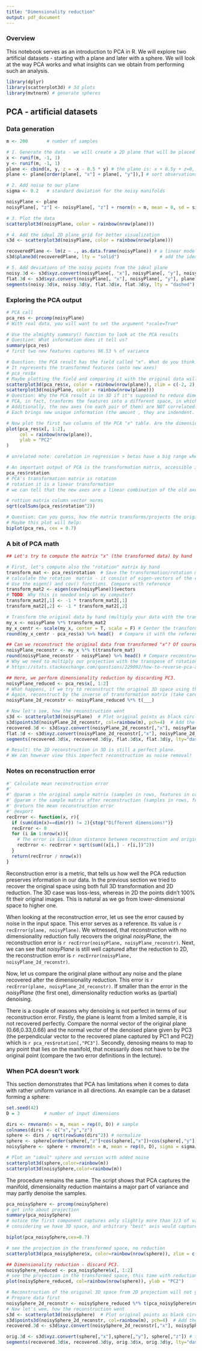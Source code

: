 ```yaml
---
title: "Dimensionality reduction"
output: pdf_document
---
```


### Overview

This notebook serves as an introduction to PCA in R. We will explore two artificial datasets - starting with a plane and later with a sphere. We will look at the way PCA works and what insights can we obtain from performing such an analysis.

```r
library(dplyr)
library(scatterplot3d) # 3d plots
library(mvtnorm) # generate spheres
```

## PCA - artificial datasets
### Data generation
```r
m <- 200       # number of samples

# 1. Generate the data - we will create a 2D plane that will be placed into a 3D space
x <- runif(m, -1, 1)
y <- runif(m, -1, 1)
plane <- cbind(x, y, z = -x - 0.5 * y) # the plane is: x + 0.5y + z=0, the normal vector is (1,0.5,1)
plane <- plane[order(plane[, "x"] + plane[, "y"]),] # sort observations to be able to visually understand them

# 2. Add noise to our plane
sigma <- 0.2   # standard deviation for the noisy manifolds

noisyPlane <- plane
noisyPlane[, "z"] <- noisyPlane[, "z"] + rnorm(n = m, mean = 0, sd = sigma)

# 3. Plot the data
scatterplot3d(noisyPlane, color = rainbow(nrow(plane)))

# 4. Add the ideal 2D plane grid for better visualization
s3d <- scatterplot3d(noisyPlane, color = rainbow(nrow(plane)))

recoveredPlane <- lm(z ~ ., as.data.frame(noisyPlane)) # a linear model will serve as a prescription for the plane grid
s3d$plane3d(recoveredPlane, lty = "solid")               # add the ideal plane to the plot

# 5. Add deviations of the noisy points from the ideal plane
noisy.3d <- s3d$xyz.convert(noisyPlane[, "x"], noisyPlane[, "y"], noisyPlane[, "z"])  # locations of data points
flat.3d <- s3d$xyz.convert(noisyPlane[, "x"], noisyPlane[, "y"], plane[, "z"])        # corresponding locations on the regression plane
segments(noisy.3d$x, noisy.3d$y, flat.3d$x, flat.3d$y, lty = "dashed")               # draw lines from data points to plane
```

### Exploring the PCA output
```r
# PCA call
pca_res <- prcomp(noisyPlane)
# With real data, you will want to set the argument *scale=True*

# Use the almighty summary() function to look at the PCA results
# Question: What information does it tell us?
summary(pca_res)
# first two new features captures 98.53 % of variance

# Question: the PCA result has the field called "x". What do you think it represents?
# It represents the transformed features (onto new axes)
# pca_res$x
# Maybe plotting the field and comparing it with the original data will help
scatterplot3d(pca_res$x, color = rainbow(nrow(plane)), zlim = c(-2, 2), type = "h")
scatterplot3d(noisyPlane, color = rainbow(nrow(plane)))
# Question: Why the PCA result is in 3D if it's supposed to reduce dimensions?
# PCA, in fact, tranforms the features into a different space, in which each axes captures some part of the data varaince (information). The axes are ordered by the proportion of varaince they capture. Axis PC1 the biggest part, axis PCn the smallest part.
# Additionally, the new axes (no each pair of them) are NOT correlated.
# Each brings new unique information (the amount , they are indendent.

# Now plot the first two columns of the PCA "x" table. Are the dimensions of data what you would expect from PCA?
plot(pca_res$x[, 1:2],
	 col = rainbow(nrow(plane)),
	 ylab = "PC2"
)

# unrelated note: corelation in regression > betas have a big range where the model still have the same performance
```

```r
# An important output of PCA is the transformation matrix, accessible in the field "rotation"
pca_res$rotation
# PCA's transformation matrix is rotation
# rotation it is a linear transformation
# we can tell that the new axes are a linear combination of the old axes

# rottion matrix column vector norms
sqrt(colSums(pca_res$rotation^2))

# Question: Can you guess, how the matrix transforms/projects the original space?
# Maybe this plot will help:
biplot(pca_res, cex = 0.7)
```

### A bit of PCA math
```r
## Let's try to compute the matrix "x" (the transformed data) by hand

# First, let's compute also the "rotation" matrix by hand
transform_mat <- pca_res$rotation  # Save the transformation/rotation matrix to a variable for later use
# calculate the rotation  matrix - it consist of eigen-vectors of the co-variance matrix of your data.
# Use the eigen() and cov() functions. Compare with reference
transform_mat2 <- eigen(cov(noisyPlane))$vectors
# TODO: Why this is needed only on my computer?
transform_mat2[,1] <- -1 * transform_mat2[,1]
transform_mat2[,2] <- -1 * transform_mat2[,2]

# Transform the original data by hand (multiply your data with the transformation matrix)
my_x <- noisyPlane %*% transform_mat2
my_x_centr <- scale(my_x, center = T, scale = F) # Center the transformed dataset (this is what prcomp() does too)
round(my_x_centr - pca_res$x) %>% head()  # Compare it with the reference projection. The should be the same

## Can we reconstruct the original data from transformed "x"? Of course, PCA is a loss-less transformation
noisyPlane_reconstr <- my_x %*% t(transform_mat)
round(noisyPlane_reconstr - noisyPlane) %>% head() # Compare reconstruction with original data. The should be the same
# Why we need to multiply our projection with the transpose of rotation matrix:
# https://stats.stackexchange.com/questions/229092/how-to-reverse-pca-and-reconstruct-original-variables-from-several-principal-com
```

```r
## Here, we perform dimensionality reduction by discarding PC3.
noisyPlane_reduced <- pca_res$x[, 1:2]
# What happens, if we try to reconstruct the original 3D space using this 2D projection??
# Again, reconstruct by the inverse of transformation matrix (take care of dimensions!)
noisyPlane_2d_reconstr <- noisyPlane_reduced %*% t(___)

# Now let's see, how the reconstruction went
s3d <- scatterplot3d(noisyPlane)  # Plot original points as black circles
s3d$points3d(noisyPlane_2d_reconstr, col=rainbow(m), pch=4)  # Add the reconstruction from 2D data
recovered.3d <- s3d$xyz.convert(noisyPlane_2d_reconstr[,"x"], noisyPlane_2d_reconstr[,"y"], noisyPlane_2d_reconstr[,"z"])
flat.3d <- s3d$xyz.convert(noisyPlane_2d_reconstr[,"x"], noisyPlane_2d_reconstr[,"y"], fitted(recoveredPlane)) # corresponding locations on the regression plane
segments(recovered.3d$x, recovered.3d$y, flat.3d$x, flat.3d$y, lty="dashed")  # draw lines from data points to plane

# Result: the 2D reconstruction in 3D is still a perfect plane.
# We can however view this imperfect reconstruction as noise removal!
```

### Notes on reconstruction error
```r
#' Calculate mean reconstruction error
#'
#' @param x the original sample matrix (samples in rows, features in columns)
#' @param r the sample matrix after reconstruction (samples in rows, features in columns), the same dimension as x
#' @return the mean reconstruction error
#' @export
recError <- function(x, r){
  if (sum(dim(x)==dim(r)) != 2){stop("Different dimensions!")}
  recError <- 0
  for (i in 1:nrow(x)){
    # The error is Euclidean distance between reconstruction and original position
    recError <- recError + sqrt(sum((x[i,] - r[i,])^2))
  }
  return(recError / nrow(x))
}
```

Reconstruction error is a metric, that tells us how well the PCA reduction preserves information in our data. In the previous section we tried to recover the original space using both full 3D transformation and 2D reduction. The 3D case was loss-less, whereas in 2D the points didn't 100% fit their original images. This is natural as we go from lower-dimensional space to higher one.

When looking at the reconstruction error, let us see the error caused by noise in the input space. This error serves as a reference. Its value is `r recError(plane, noisyPlane)`. We witnessed, that reconstruction with no dimensionality reduction fully recovers the original *noisyPlane*, the reconstruction error is `r recError(noisyPlane, noisyPlane_reconstr)`. Next, we can see that *noisyPlane* is still well captured after the reduction to 2D, the reconstruction error is `r recError(noisyPlane, noisyPlane_2d_reconstr)`.

Now, let us compare the original plane without any noise and the plane recovered after the dimensionality reduction. This error is `r recError(plane, noisyPlane_2d_reconstr)`. If smaller than the error in the *noisyPlane* (the first one), dimensionality reduction works as (partial) denoising.

There is a couple of reasons why denoising is not perfect in terms of our reconstruction error. Firstly, the plane is learnt from a limited sample, it is not recovered perfectly. Compare the normal vector of the original plane (0.66,0.33,0.66) and the normal vector of the denoised plane given by PC3 (the perpendicular vector to the recovered plane captured by PC1 and PC2) which is `r pca_res$rotation[,"PC3"]`. Secondly, denosing means to map to any point that lies on the manifold, that ncessarily does not have to be the original point (compare the two error definitions in the lecture).

### When PCA doesn't work
This section demonstrates that PCA has limitations when it comes to data with rather uniform variance in all directions.
An example can be a dataset forming a sphere:
```r
set.seed(42)
D = 3         # number of input dimensions

dirs <- rmvnorm(n = m, mean = rep(0, D)) # sample
colnames(dirs) <- c("x","y","z")
sphere <- dirs / sqrt(rowSums(dirs^2)) # normalize
sphere <- sphere[order(sphere[,"z"]+cos(sphere[,"x"])+cos(sphere[,"y"])),] # sort observations to be able to visually understand them
noisySphere <- sphere + rmvnorm(n = m, mean = rep(0, D), sigma = sigma/20 * diag(D)) # add noise

# Plot an "ideal" sphere and version with added noise
scatterplot3d(sphere,color=rainbow(m))
scatterplot3d(noisySphere,color=rainbow(m))
```

The procedure remains the same. The script shows that PCA captures the manifold, dimensionality reduction maintains a major part of variance and may partly denoise the samples.
```r
pca_noisySphere <- prcomp(noisySphere)
# get info about projection
summary(pca_noisySphere)
# notice the first component captures only slightly more than 1/3 of variance!
# considering we have 3D space, and arbitrary "best" axis would capture at worst 1/3 variation too.

biplot(pca_noisySphere,cex=0.7)

# see the projection in the transformed space, no reduction
scatterplot3d(pca_noisySphere$x, color=rainbow(nrow(sphere)), zlim = c(-2,2))

## Dimensionality reduction - discard PC3.
noisySphere_reduced <- pca_noisySphere$x[, 1:2]
# see the projection in the transformed space, this time with reduction to 2D
plot(noisySphere_reduced, col=rainbow(nrow(sphere)), ylab = "PC2")

# Reconstruction of the original 3D space from 2D projection will not go as well as in case of the plane.
# Prepare data first
noisySphere_2d_reconstr <- noisySphere_reduced %*% t(pca_noisySphere$rotation[, 1:2])
# Now let's wee, how the reconstruction went
s3d <- scatterplot3d(noisySphere)  # Plot original points as black circles
s3d$points3d(noisySphere_2d_reconstr, col=rainbow(m), pch=4)  # Add the reconstruction from 2D data
recovered.3d <- s3d$xyz.convert(noisySphere_2d_reconstr[,"x"], noisySphere_2d_reconstr[,"y"], noisySphere_2d_reconstr[,"z"])

orig.3d <- s3d$xyz.convert(sphere[,"x"],sphere[,"y"], sphere[,"z"]) # the original sphere
segments(recovered.3d$x, recovered.3d$y, orig.3d$x, orig.3d$y, lty="dashed")  # draw lines from data points to Sphere

```

